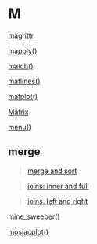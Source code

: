 # M {-}

[magrittr](https://linkedin-learning.pxf.io/rweekly_pipeline)

[mapply()](https://linkedin-learning.pxf.io/mapply)

[match()](https://linkedin-learning.pxf.io/rweekly_simplestringmatch)

[matlines()](https://linkedin-learning.pxf.io/rweek_matplot)

[matplot()](https://linkedin-learning.pxf.io/rweek_matplot)

[Matrix](https://linkedin-learning.pxf.io/rweekly_matrix)

[menu()](https://linkedin-learning.pxf.io/rweekly_menu)

## merge {-}

> [merge and sort](https://linkedin-learning.pxf.io/rweekly_sortmerge)

> [joins: inner and full](https://linkedin-learning.pxf.io/rweekly_innerfull)

> [joins: left and right](https://linkedin-learning.pxf.io/rwkly_leftrightjoin)

[mine_sweeper()](https://linkedin-learning.pxf.io/rweekly_fun)

[mosiacplot()](https://linkedin-learning.pxf.io/rweekly_mosaicplot)
